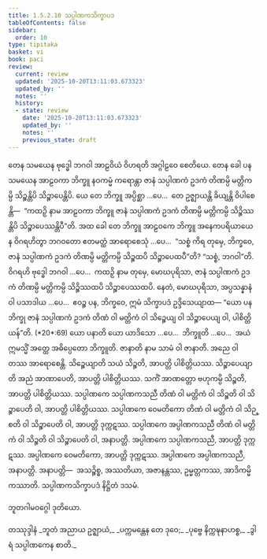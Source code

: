 ```yaml
---
title: 1.5.2.10 သပ္ပါဏကသိက္ခာပဒ
tableOfContents: false
sidebar:
  order: 10
type: tipitaka
basket: vi
book: paci
review:
  current: review
  updated: '2025-10-20T13:11:03.673323'
  updated_by: ''
  notes: ''
  history:
  - state: review
    date: '2025-10-20T13:11:03.673323'
    updated_by: ''
    notes: ''
    previous_state: draft
---
```



<DynamicBreadcrumb />


<ReviewStatus review={frontmatter.review} showDetails={true} />

<HypothesisAnnotation frontmatter={frontmatter} />

<Division number="139" book="paci" e="ch" v="2" p="69">

<Paragraph number="473" book="paci">
တေန သမယေန ဗုဒ္ဓေါ ဘဂဝါ အာဠဝိယံ ဝိဟရတိ အဂ္ဂါဠဝေ စေတိယေ. တေန ခေါ ပန သမယေန အာဠဝကာ ဘိက္ခူ နဝကမ္မံ ကရောန္တာ ဇာနံ သပ္ပါဏကံ ဥဒကံ တိဏမ္ပိ မတ္တိကမ္ပိ သိဉ္စန္တိပိ သိဉ္စာပေန္တိပိ. ယေ တေ ဘိက္ခူ အပ္ပိစ္ဆာ …ပေ…  တေ ဥဇ္ဈာယန္တိ ခိယျန္တိ ဝိပါစေန္တိ—  “ကထဉှိ နာမ အာဠဝကာ ဘိက္ခူ ဇာနံ သပ္ပါဏကံ ဥဒကံ တိဏမ္ပိ မတ္တိကမ္ပိ သိဉ္စိဿန္တိပိ သိဉ္စာပေဿန္တိပီ”တိ. အထ ခေါ တေ ဘိက္ခူ အာဠဝကေ ဘိက္ခူ အနေကပရိယာယေန ဝိဂရဟိတွာ ဘဂဝတော ဧတမတ္ထံ အာရောစေသုံ …ပေ…  “သစ္စံ ကိရ တုမှေ, ဘိက္ခဝေ, ဇာနံ သပ္ပါဏကံ ဥဒကံ တိဏမ္ပိ မတ္တိကမ္ပိ သိဉ္စထပိ သိဉ္စာပေထပီ”တိ? “သစ္စံ, ဘဂဝါ”တိ. ဝိဂရဟိ ဗုဒ္ဓေါ ဘဂဝါ …ပေ…  ကထဉှိ နာမ တုမှေ, မောဃပုရိသာ, ဇာနံ သပ္ပါဏကံ ဥဒကံ တိဏမ္ပိ မတ္တိကမ္ပိ သိဉ္စိဿထပိ သိဉ္စာပေဿထပိ. နေတံ, မောဃပုရိသာ, အပ္ပသန္နာနံ ဝါ ပသာဒါယ …ပေ…  ဧဝဉ္စ ပန, ဘိက္ခဝေ, ဣမံ သိက္ခာပဒံ ဥဒ္ဒိသေယျာထ—
</Paragraph>

</Division>
<Division number="140" book="paci" e="ch" v="2" p="70">

<Paragraph number="474" book="paci">
<Emphasis>“ယော ပန ဘိက္ခု ဇာနံ သပ္ပါဏကံ ဥဒကံ တိဏံ ဝါ မတ္တိကံ ဝါ သိဉ္စေယျ ဝါ သိဉ္စာပေယျ ဝါ, ပါစိတ္တိယန်”</Emphasis>တိ. (*20*:<Emphasis>69</Emphasis>)
</Paragraph>

</Division>
<Division number="141" book="paci" e="ch" v="2" p="70">

<Paragraph number="475" book="paci">
<Emphasis>ယော ပနာ</Emphasis>တိ ယော ယာဒိသော …ပေ…  <Emphasis>ဘိက္ခူ</Emphasis>တိ …ပေ…  အယံ ဣမသ္မိံ အတ္ထေ အဓိပ္ပေတော ဘိက္ခူတိ.
</Paragraph>

<Paragraph number="476" book="paci">
<Emphasis>ဇာနာတိ</Emphasis> နာမ သာမံ ဝါ ဇာနာတိ. အညေ ဝါ တဿ အာရောစေန္တိ.
</Paragraph>

<Paragraph number="477" book="paci">
<Emphasis>သိဉ္စေယျာ</Emphasis>တိ သယံ သိဉ္စတိ, အာပတ္တိ ပါစိတ္တိယဿ.
</Paragraph>

<Paragraph number="478" book="paci">
<Emphasis>သိဉ္စာပေယျာ</Emphasis>တိ အညံ အာဏာပေတိ, အာပတ္တိ ပါစိတ္တိယဿ. သကိံ အာဏတ္တော ဗဟုကမ္ပိ သိဉ္စတိ, အာပတ္တိ ပါစိတ္တိယဿ.
</Paragraph>

</Division>
<Division number="142" book="paci" e="ch" v="2" p="70">

<Paragraph number="479" book="paci">
သပ္ပါဏကေ သပ္ပါဏကသညီ တိဏံ ဝါ မတ္တိကံ ဝါ သိဉ္စတိ ဝါ သိဉ္စာပေတိ ဝါ, အာပတ္တိ ပါစိတ္တိယဿ. သပ္ပါဏကေ ဝေမတိကော တိဏံ ဝါ မတ္တိကံ ဝါ သိဉ္စတိ ဝါ သိဉ္စာပေတိ ဝါ, အာပတ္တိ ဒုက္ကဋဿ. သပ္ပါဏကေ အပ္ပါဏကသညီ တိဏံ ဝါ မတ္တိကံ ဝါ သိဉ္စတိ ဝါ သိဉ္စာပေတိ ဝါ, အနာပတ္တိ. အပ္ပါဏကေ သပ္ပါဏကသညီ, အာပတ္တိ ဒုက္ကဋဿ. အပ္ပါဏကေ ဝေမတိကော, အာပတ္တိ ဒုက္ကဋဿ. အပ္ပါဏကေ အပ္ပါဏကသညီ, အနာပတ္တိ.
</Paragraph>

</Division>
<Division number="143" book="paci" e="ch" v="2" p="70">

<Paragraph number="480" book="paci">
အနာပတ္တိ—  အသဉ္စိစ္စ, အဿတိယာ, အဇာနန္တဿ, ဥမ္မတ္တကဿ, အာဒိကမ္မိကဿာတိ.

</Paragraph>
</Division>

<Paragraph number="481" type="center" book="paci">
သပ္ပါဏကသိက္ခာပဒံ နိဋ္ဌိတံ ဒသမံ.

  
ဘူတဂါမဝဂ္ဂေါ ဒုတိယော.



</Paragraph>

<Paragraph number="482" type="center" book="paci">
တဿုဒ္ဒါနံ


</Paragraph>

<Paragraph number="483" type="verses" book="paci">
_ဘူတံ အညာယ ဥဇ္ဈာယံ,_  
_ပက္ကမန္တေန တေ ဒုဝေ;_  
_ပုဗ္ဗေ နိက္ကဍ္ဎနာဟစ္စ,_  
_ဒွါရံ သပ္ပါဏကေန စာတိ._
</Paragraph>